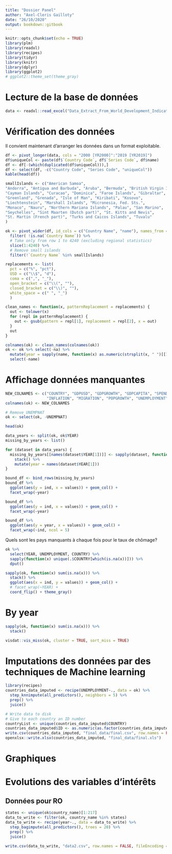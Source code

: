 ---
title: "Dossier Panel"
author: "Axel-Cleris Gailloty"
date: "26/10/2020"
output: bookdown::gitbook
---

```{r setup, include=FALSE}
knitr::opts_chunk$set(echo = TRUE)
library(plm)
library(readxl)
library(recipes)
library(tidyr)
library(knitr)
library(dplyr)
library(ggplot2)
# ggplot2::theme_set(theme_gray)
```

# Lecture de la base de données

```{r}
data <- readxl::read_excel("Data_Extract_From_World_Development_Indicators.xlsx", na = "..")
```

# Vérification des données 



Il convient maintenant d'arranger les données dans un format exploitable. 

```{r}
df <- pivot_longer(data, cols = "2000 [YR2000]":"2019 [YR2019]")
df$uniqueCol <- paste(df$`Country Code`, df$`Series Code`, df$name)
df <- df[-(which(duplicated(df$uniqueCol))),]
df <- select(df, -c("Country Code", "Series Code", "uniqueCol"))
kable(head(df))
```

```{r}
smallIslands <- c("American Samoa", 
"Andorra", "Antigua and Barbuda", "Aruba", "Bermuda", "British Virgin Islands", 
"Cayman Islands", "Curacao", "Dominica", "Faroe Islands", "Gibraltar", 
"Greenland", "Grenada", "Isle of Man", "Kiribati", "Kosovo", 
"Liechtenstein", "Marshall Islands", "Micronesia, Fed. Sts.", 
"Monaco", "Nauru", "Northern Mariana Islands", "Palau", "San Marino", 
"Seychelles", "Sint Maarten (Dutch part)", "St. Kitts and Nevis", 
"St. Martin (French part)", "Turks and Caicos Islands", "Tuvalu"
)

ok <- pivot_wider(df, id_cols = c("Country Name", "name"), names_from = "Series Name") %>%
  filter( !is.na(`Country Name`)) %>%
  # Take only from row 1 to 4240 (excluding regional statistics)
  slice(1:4240) %>%
  # Remove small islands 
  filter(!`Country Name` %in% smallIslands)

replacements <- list( 
  pct = c("%", "pct"),
  USD = c("\\$", "d"),
  coma = c(",", "_"),
  open_bracket = c("\\(", ""),
  closed_bracket = c("\\)", ""),
  white_space = c(" ", "_")
  )

clean_names <- function(x, patternReplacement = replacements) {
  out <- tolower(x)
  for (repl in patternReplacement) {
    out <- gsub(pattern = repl[1], replacement = repl[2], x = out)
  }
  out
}
```


```{r}
colnames(ok) <- clean_names(colnames(ok))
ok <- ok %>% select(-na) %>%
  mutate(year = sapply(name, function(x) as.numeric(strsplit(x, " ")[[1]][1]))) %>%
  select(-name)
```


# Affichage données manquantes 

```{r}
NEW_COLNAMES <- c("COUNTRY", "GDPUSD", "GDPGROWTH", "GDPCAPITA", "SPENDING", 
                  "INFLATION", "MIGRATION", "POPGROWTH", "UNEMPLOYMENT", "UNEMPNAT", "URBANPOP", "ELECTRICITY", "YEAR")
colnames(ok) <- NEW_COLNAMES

# Remove UNEMPNAT
ok <- select(ok, -UNEMPNAT)

head(ok)
```

```{r}
data_years <- split(ok, ok$YEAR)
missing_by_years <- list()

for (dataset in data_years) {
  missing_by_years[[names(dataset$YEAR[1])]] <- sapply(dataset, function(x) sum(is.na(x))) %>%
    stack() %>%
    mutate(year = names(dataset$YEAR[1]))
}

bound_df <- bind_rows(missing_by_years)
bound_df %>%
  ggplot(aes(y = ind, x = values)) + geom_col() +
  facet_wrap(~year)

```


```{r fig.height=10, fig.width=10}
bound_df %>%
  ggplot(aes(y = ind, x = values)) + geom_col() +
  facet_wrap(~year)
```



```{r fig.height=10, fig.width=12}
bound_df %>%
  ggplot(aes(y = year, x = values)) + geom_col() +
  facet_wrap(~ind, ncol = 5)
```

Quels sont les pays manquants à chaque fois pour le taux de chômage? 

```{r}
ok %>%
  select(YEAR, UNEMPLOYMENT, COUNTRY) %>%
  sapply(function(x) unique(.$COUNTRY[which(is.na(x))])) %>%
  dput()
```





```{r}
sapply(ok, function(x) sum(is.na(x))) %>%
  stack() %>%
  ggplot(aes(x = ind, y = values)) + geom_col() + 
  # facet_wrap(~YEAR) + 
  coord_flip() + theme_gray()
```

# By year 

```{r}
sapply(ok, function(x) sum(is.na(x))) %>%
  stack()
```


```{r}
visdat::vis_miss(ok, cluster = TRUE, sort_miss = TRUE)
```



# Imputations des données par des techniques de Machine learning 



```{r}
library(recipes)
countries_data_imputed <- recipe(UNEMPLOYMENT~., data = ok) %>%
  step_knnimpute(all_predictors(), neighbors = 5) %>%
  prep() %>%
  juice()
```

```{r}
# Write data to disk 
# Give to each country an ID number 
countryList <- unique(countries_data_imputed$COUNTRY)
countries_data_imputed$ID <- as.numeric(as.factor(countries_data_imputed$COUNTRY))
write.csv(countries_data_imputed, "final_data/final.csv", row.names = FALSE)
openxlsx::write.xlsx(countries_data_imputed, "final_data/final.xls")
```


# Graphiques 

# Evolutions des variables d'intérêts 



## Données pour RO

```{r}
states <- unique(ok$country_name)[1:217]
data_to_write <- filter(ok, country_name %in% states)
data_to_write <- recipe(year~., data = data_to_write) %>%
  step_bagimpute(all_predictors(), trees = 20) %>%
  prep() %>%
  juice()
```

```{r}
write.csv(data_to_write, "data2.csv", row.names = FALSE, fileEncoding = "utf-8")
```

